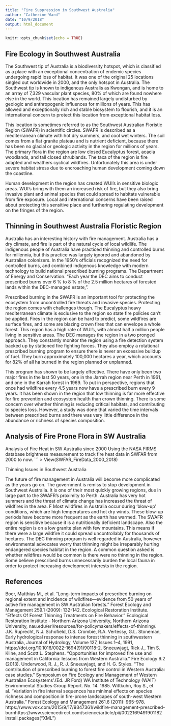 ```yaml
---
title: "Fire Suppression in Southwest Australia"
author: "Catherine Ward"
date: "10/9/2018"
output: html_document
---
```


```r
knitr::opts_chunk$set(echo = TRUE)
```

## Fire Ecology in Southwest Australia
The Southwest tip of Australia is a biodiversity hotspot, which is classified as a place with an exceptional concentration of endemic species undergoing rapid loss of habitat. It was one of the original 25 locations singled out worldwide in 2000, and the only hotspot in Australia. The Southwest tip is known to indigenous Australis as Kwongan, and is home to an array of 7,329 vascular plant species, 80% of which are found nowhere else in the world. This location has remained largely undisturbed by geologic and anthropogenic influences for millions of years. This has allowed and exceptionally rich and stable biosystem to flourish, and it is an international concern to protect this location from exceptional habitat loss.

This location is sometimes referred to as the Southwest Australian Floristic Region (SWAFR) in scientific circles. SWAFR is described as a mediterranean climate with hot dry summers, and cool wet winters. The soil comes from a flat granite plateau and is nutrient deficient, because there has been no glacial or geologic activity in the region for millions of years. The primary flora in the region are low closed Eucalyptus forest, acacia woodlands, and tall closed shrublands. The taxa of the region is fire adapted and weathers cyclical wildfires. Unfortunately this area is under severe habitat stress due to encroaching human development coming down the coastline.

Human development in the region has created WUI’s in sensitive biologic areas. WUI’s bring with them an increased risk of fire, but they also bring invasive plant and animal species that could spread to habitats vulnerable from fire exposure. Local and international concerns have been raised about protecting this sensitive place and furthering regulating development on the fringes of the region.


## Thinning in Southwest Australia Floristic Region

Australia has an interesting history with fire management. Australia has a dry climate, and fire is part of the natural cycle of local wildlife. The indigenous people of Australia have practiced thinning and controlled burns for millennia, but this practice was largely ignored and abandoned by Australian colonizers. In the 1950’s officials recognized the need for controlled burns, and combined indigenous knowledge with modern technology to build national prescribed burning programs. The Department of Energy and Conservation. “Each year the DEC aims to conduct prescribed burns over 6 % to 8 % of the 2.5 million hectares of forested lands within the DEC-managed estate,”.

Prescribed burning in the SWAFR is an important tool for protecting the ecosystem from uncontrolled fire threats and invasive species. Protecting the region comes with challenges though. The Eucalyptus heavy mediterranean climate is exclusive to the region so state fire policies can’t be applied. Fires in the region can be hard to predict, some wildfires are surface fires, and some are blazing crown fires that can envelope a whole forest. This region has a high rate of WUI’s, with almost half a million people living in sensitive areas. The DEC manages the region in a two pronged approach. They constantly monitor the region using a fire detection system backed up by stationed fire fighting forces. They also employ a rotational prescribed burning program to ensure there is never an excessive buildup of fuel. They burn approximately 100,000 hectares a year, which accounts for 82% of all ha burned in the region planned or unplanned.

This program has shown to be largely effective. There have only been two major fires in the last 50 years, one in the Jarrah region near Perth in 1961, and one in the Karrah forest in 1969. To put in perspective, regions that once had wildfires every 4.5 years now have a prescribed burn every 9 years. It has been shown in the region that low thinning is far more effective for fire prevention and ecosystem health than crown thinning. There is some concern over whether thinning is reducing critical habitats, and contributing to species loss. However, a study was done that varied the time intervals between prescribed burns and there was very little difference in the abundance or richness of species composition.


## Analysis of Fire Prone Flora in SW Australia

Analysis of Fire Heat in SW Australia since 2000
Using the NASA FIRMS database brightness measurement to track fire heat data in SWFAR from 2000 to now.
``` > View(SWFAR_FireData_2000_2018)


Thinning Issues in Southwest Australia

The future of fire management in Australia will become more complicated as the years go on. The government is remiss to stop development in Southwest Australia. It is one of their most quickly growing regions, due in large part to the SWAFR’s proximity to Perth. Australia has very hot summers and the threat of climate change has increased the threat of wildfires in the area. F Most wildfires in Australia occur during ‘blow-up’ conditions, which are high temperatures and hot dry winds. These blow-up periods have become more frequent as the earth has warmed. The SWAFR region is sensitive because it is a nutritionally deficient landscape. Also the entire region is on a low granite plan with few mountains. This means if there were a large wildfire it could spread uncontrollably for thousands of hectares. The DEC thinning program is well regarded in Australia, however environmental advocates worry that thinning might be irreparably hurting endangered species habitat in the region. A common question asked is whether wildfires would be common is there were no thinning in the region. Some believe prescribed burns unnecessarily burden the local fauna in order to protect increasing development interests in the region.


## References

Boer, Matthias M., et al. “Long-term impacts of prescribed burning on regional extent and incidence of wildfires—evidence from 50 years of active fire management in SW Australian forests.” Forest Ecology and Management 259.1 (2009): 132-142.
Ecological Restoration Institute. “Effects Of Forest Thinning Treatments on Fire Behavior.” Ecological Restoration Institute - Northern Arizona University, Northern Arizona University, nau.edu/eri/resources/for-policymakers/effects-of-thinning/.
J.K. Ruprecht, N.J. Schofield, D.S. Crombie, R.A. Vertessy, G.L. Stoneman, Early hydrological response to intense forest thinning in southwestern Australia, Journal of Hydrology, Volume 127, Issues 1–4, 1991, https://doi.org/10.1016/0022-1694(91)90118-2.
Sneeuwjagt, Rick J., Tim S. Kline, and Scott L. Stephens. “Opportunities for improved fire use and management in California: lessons from Western Australia.” Fire Ecology 9.2 (2013).
Underwood, R. J., R. J. Sneeuwjagt, and H. G. Styles. “The contribution of prescribed burning to forest fire control in Western Australia: case studies.” Symposium on Fire Ecology and Management of Western Australian Ecosystems’.(Ed. JR Ford) WA Institute of Technology (WAIT) Environmental Studies Group Report. No. 14. 1985.
Wittkuhn, Roy S., et al. “Variation in fire interval sequences has minimal effects on species richness and composition in fire-prone landscapes of south-west Western Australia.” Forest Ecology and Management 261.6 (2011): 965-978.
https://www.vox.com/2015/9/17/9347361/wildfire-management-prescribed-burnhttps://www.sciencedirect.com/science/article/pii/0022169491901182
install.packages(“XML”)
